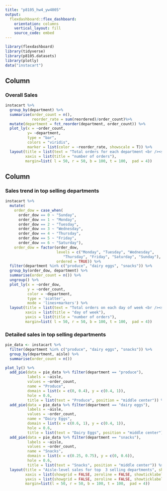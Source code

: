 ```yaml
---
title: "p8105_hw4_yw4005"
output: 
  flexdashboard::flex_dashboard:
    orientation: columns
    vertical_layout: fill
    source_code: embed
---
```


```r
library(flexdashboard)
library(tidyverse)
library(p8105.datasets)
library(plotly)
data("instacart")
```

Column {data-width=400}
-----------------------------------------------------------------------

### Overall Sales

```r
instacart %>%
  group_by(department) %>%
  summarise(order_count = n(),
            reorder_rate = sum(reordered)/order_count)%>%
  mutate(department = fct_reorder(department, order_count)) %>% 
  plot_ly(x = ~order_count, 
          y= ~department, 
          type = "bar", 
          colors = "viridis",
          marker = list(color = ~reorder_rate, showscale = T)) %>% 
  layout(title = list(text = "Total orders for each department <br /><sup>Colored by reorder rate</sup><br />\n"),
         xaxis = list(title = "number of orders"),
         margin=list( l = 50, r = 50, b = 100, t = 100,  pad = 4))
```

Column {data-width=400}
-----------------------------------------------------------------------

### Sales trend in top selling departments
```r
instacart %>%
  mutate(
    order_dow = case_when(
      order_dow == 0 ~ "Sunday",
      order_dow == 1 ~ "Monday",
      order_dow == 2 ~ "Tuesday",
      order_dow == 3 ~ "Wednesday",
      order_dow == 4 ~ "Thursday", 
      order_dow == 5 ~ "Friday",
      order_dow == 6 ~ "Saturday"),
    order_dow = factor(order_dow, 
                       levels = c("Monday", "Tuesday", "Wednesday", 
                          "Thursday", "Friday", "Saturday", "Sunday"),
                       ordered = TRUE)) %>%
  filter(department %in% c("produce", "dairy eggs", "snacks")) %>%
  group_by(order_dow, department) %>%
  summarise(order_count = n()) %>%
  ungroup() %>%
  plot_ly(x = ~order_dow, 
          y = ~order_count, 
          color = ~department,
          type = 'scatter', 
          mode = 'lines+markers') %>%
  layout(title = list(text = "Total orders on each day of week <br /><sup>For top 3 selling departments</sup><br />\n"),
         xaxis = list(title = "day of week"),
         yaxis = list(title = "number of orders"),
         margin=list( l = 50, r = 50, b = 100, t = 100,  pad = 4))

```

### Detailed sales in top selling departments

```r
pie_data <- instacart %>%
  filter(department %in% c("produce", "dairy eggs", "snacks")) %>%
  group_by(department, aisle) %>%
  summarise(order_count = n()) 

plot_ly() %>%
  add_pie(data = pie_data %>% filter(department == "produce"), 
          labels = ~aisle, 
          values = ~order_count, 
          name = "Produce", 
          domain = list(x = c(0, 0.4), y = c(0.4, 1)),
          hole = 0.6, 
          title = list(text = "Produce", position = "middle center")) %>%
  add_pie(data = pie_data %>% filter(department == "dairy eggs"), 
          labels = ~aisle, 
          values = ~order_count, 
          name = "Dairy Eggs", 
          domain = list(x = c(0.6, 1), y = c(0.4, 1)),
          hole = 0.6,
          title = list(text = "Dairy Eggs", position = "middle center")) %>%
  add_pie(data = pie_data %>% filter(department == "snacks"), 
          labels = ~aisle, 
          values = ~order_count, 
          name = "Snacks", 
          domain = list(x = c(0.25, 0.75), y = c(0, 0.6)),
          hole = 0.6,
          title = list(text = "Snacks", position = "middle center")) %>%
  layout(title = "Aisle-level sales for top  3 selling departments", showlegend = F,
         xaxis = list(showgrid = FALSE, zeroline = FALSE, showticklabels = FALSE),
         yaxis = list(showgrid = FALSE, zeroline = FALSE, showticklabels = FALSE),
         margin=list(l = 50, r = 50, b = 100, t = 100,  pad = 4))
```
